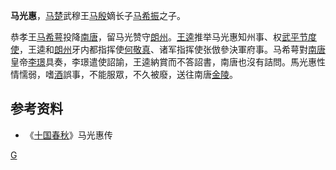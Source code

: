 '''马光惠'''，[[马楚|马楚]]武穆王[[马殷|马殷]]嫡长子[[马希振|马希振]]之子。

恭孝王[[马希萼|马希萼]]投降[[南唐|南唐]]，留马光赞守[[朗州|朗州]]。[[王逵|王逵]]推举马光惠知州事、权[[武平节度使|武平节度使]]，王逵和[[朗州|朗州]]牙内都指挥使[[何敬真|何敬真]]、诸军指挥使张倣參決軍府事。马希萼對[[南唐|南唐]]皇帝[[李璟|李璟]]具奏，李璟遣使詔諭，王逵納賞而不答詔書，南唐也沒有詰問。馬光惠性情懦弱，嗜[[酒|酒]]誤事，不能服眾，不久被廢，送往南唐[[金陵|金陵]]。

==参考资料==
*《[[十国春秋|十国春秋]]》马光惠传

[[Category:馬楚人物|G]]